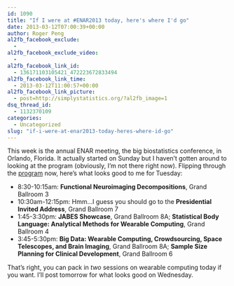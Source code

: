 ```yaml
---
id: 1090
title: "If I were at #ENAR2013 today, here's where I'd go"
date: 2013-03-12T07:00:39+00:00
author: Roger Peng
al2fb_facebook_exclude:
  - 
al2fb_facebook_exclude_video:
  - 
al2fb_facebook_link_id:
  - 136171103105421_472223672833494
al2fb_facebook_link_time:
  - 2013-03-12T11:00:57+00:00
al2fb_facebook_link_picture:
  - post=http://simplystatistics.org/?al2fb_image=1
dsq_thread_id:
  - 1132370109
categories:
  - Uncategorized
slug: "if-i-were-at-enar2013-today-heres-where-id-go"
---
```

This week is the annual ENAR meeting, the big biostatistics conference, in Orlando, Florida. It actually started on Sunday but I haven't gotten around to looking at the program (obviously, I'm not there right now). Flipping through the [program](http://www.enar.org/meetings2013/2013_program.pdf) now, here's what looks good to me for Tuesday:

  * <span style="line-height: 16px">8:30-10:15am: <strong>Functional Neuroimaging Decompositions</strong>, Grand Ballroom 3 </span>
  * 10:30am-12:15pm: Hmm...I guess you should go to the **Presidential Invited Address**, Grand Ballroom 7
  * 1:45-3:30pm: **JABES Showcase**, Grand Ballroom 8A; **Statistical Body Language: Analytical Methods for Wearable Computing**, Grand Ballroom 4
  * 3:45-5:30pm: **Big Data: Wearable Computing, Crowdsourcing, Space Telescopes, and Brain Imaging**, Grand Ballroom 8A; **Sample Size Planning for Clinical Development**, Grand Ballroom 6

That's right, you can pack in _two_ sessions on wearable computing today if you want. I'll post tomorrow for what looks good on Wednesday.
